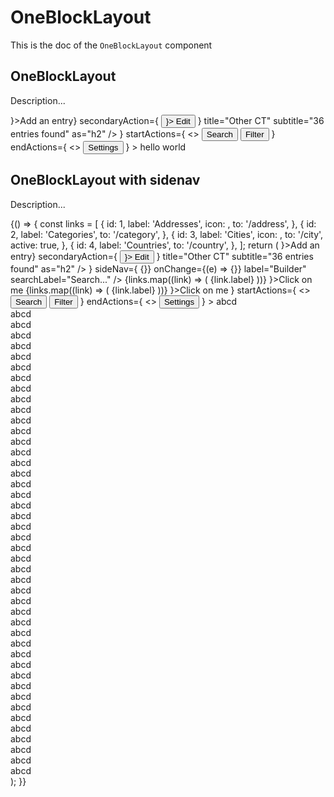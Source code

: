<!--- OneBlockLayout.stories.mdx --->


<Meta title="Design System/Layouts/OneBlockLayout" component={OneBlockLayout} />

# OneBlockLayout

This is the doc of the `OneBlockLayout` component

## OneBlockLayout

Description...

<Canvas>
  <Story name="base">
    <Box padding={8} background="neutral100">
      <OneBlockLayout
        header={
          <HeaderLayout
            primaryAction={<Button startIcon={<AddIcon />}>Add an entry</Button>}
            secondaryAction={
              <Button variant="tertiary" startIcon={<EditIcon />}>
                Edit
              </Button>
            }
            title="Other CT"
            subtitle="36 entries found"
            as="h2"
          />
        }
        startActions={
          <>
            <Button variant="tertiary">Search</Button>
            <Button variant="tertiary">Filter</Button>
          </>
        }
        endActions={
          <>
            <Button variant="tertiary">Settings</Button>
          </>
        }
      >
        <Box padding={4}>hello world</Box>
      </OneBlockLayout>
    </Box>
  </Story>
</Canvas>

## OneBlockLayout with sidenav

Description...

<Canvas>
  <Story name="sidenav">
    {() => {
      const links = [
        {
          id: 1,
          label: 'Addresses',
          icon: <AlertWarningIcon />,
          to: '/address',
        },
        {
          id: 2,
          label: 'Categories',
          to: '/category',
        },
        {
          id: 3,
          label: 'Cities',
          icon: <Applications />,
          to: '/city',
          active: true,
        },
        {
          id: 4,
          label: 'Countries',
          to: '/country',
        },
      ];
      return (
        <Box background="neutral100">
          <OneBlockLayout
            header={
              <HeaderLayout
                primaryAction={<Button startIcon={<AddIcon />}>Add an entry</Button>}
                secondaryAction={
                  <Button variant="tertiary" startIcon={<EditIcon />}>
                    Edit
                  </Button>
                }
                title="Other CT"
                subtitle="36 entries found"
                as="h2"
              />
            }
            sideNav={
              <SubNav ariaLabel="Builder sub nav">
                <SubNavHeader
                  searchable
                  value={''}
                  onClear={() => {}}
                  onChange={(e) => {}}
                  label="Builder"
                  searchLabel="Search..."
                />
                <SubNavSections>
                  <SubNavSection label="Collection Type" collapsable badgeLabel={links.length.toString()}>
                    {links.map((link) => (
                      <SubNavLink to={link.to} active={link.active} key={link.id}>
                        {link.label}
                      </SubNavLink>
                    ))}
                  </SubNavSection>
                  <Box as="li" paddingLeft={7}>
                    <TextButton startIcon={<AddIcon />}>Click on me</TextButton>
                  </Box>
                  <SubNavSection label="Single Type" collapsable badgeLabel={links.length.toString()}>
                    <SubNavLinkSection label="Default">
                      {links.map((link) => (
                        <SubNavLink to={link.to} key={link.id}>
                          {link.label}
                        </SubNavLink>
                      ))}
                    </SubNavLinkSection>
                  </SubNavSection>
                  <Box as="li" paddingLeft={7}>
                    <TextButton startIcon={<AddIcon />}>Click on me</TextButton>
                  </Box>
                </SubNavSections>
              </SubNav>
            }
            startActions={
              <>
                <Button variant="tertiary">Search</Button>
                <Button variant="tertiary">Filter</Button>
              </>
            }
            endActions={
              <>
                <Button variant="tertiary">Settings</Button>
              </>
            }
          >
            <Box padding={4}>
              abcd
              <br />
              abcd
              <br />
              abcd
              <br />
              abcd
              <br />
              abcd
              <br />
              abcd
              <br />
              abcd
              <br />
              abcd
              <br />
              abcd
              <br />
              abcd
              <br />
              abcd
              <br />
              abcd
              <br />
              abcd
              <br />
              abcd
              <br />
              abcd
              <br />
              abcd
              <br />
              abcd
              <br />
              abcd
              <br />
              abcd
              <br />
              abcd
              <br />
              abcd
              <br />
              abcd
              <br />
              abcd
              <br />
              abcd
              <br />
              abcd
              <br />
              abcd
              <br />
              abcd
              <br />
              abcd
              <br />
              abcd
              <br />
              abcd
              <br />
              abcd
              <br />
              abcd
              <br />
              abcd
              <br />
              abcd
              <br />
              abcd
              <br />
              abcd
              <br />
              abcd
              <br />
              abcd
              <br />
              abcd
              <br />
              abcd
              <br />
              abcd
              <br />
              abcd
              <br />
              abcd
              <br />
              abcd
              <br />
              abcd
              <br />
            </Box>
          </OneBlockLayout>
        </Box>
      );
    }}
  </Story>
</Canvas>
